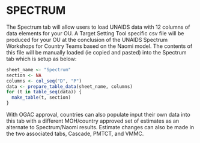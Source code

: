 \blandscape

# SPECTRUM

The Spectrum tab will allow users to load UNAIDS data with 12 columns of data elements for your OU. A Target Setting Tool specific csv file will be produced for your OU at the conclusion of the UNAIDS Spectrum Workshops for Country Teams based on the Naomi model. The contents of this file will be manually loaded (ie copied and pasted) into the Spectrum tab which is setup as below:

```r
sheet_name <- "Spectrum"
section <- NA
columns <- col_seq("D", "P")
data <- prepare_table_data(sheet_name, columns)
for (t in table_seq(data)) {
  make_table(t, section)
}
```

With OGAC approval, countries can also populate input their own data into this tab with a different MOH/country approved set of estimates as an alternate to Spectrum/Naomi results. Estimate changes can also be made in the two associated tabs, Cascade, PMTCT, and VMMC. 

\elandscape

\newpage
